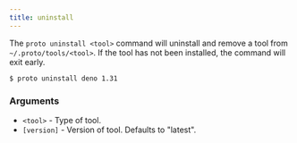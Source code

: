 ```yaml
---
title: uninstall
---
```


The `proto uninstall <tool>` command will uninstall and remove a tool from `~/.proto/tools/<tool>`.
If the tool has not been installed, the command will exit early.

```shell
$ proto uninstall deno 1.31
```

### Arguments

- `<tool>` - Type of tool.
- `[version]` - Version of tool. Defaults to "latest".
